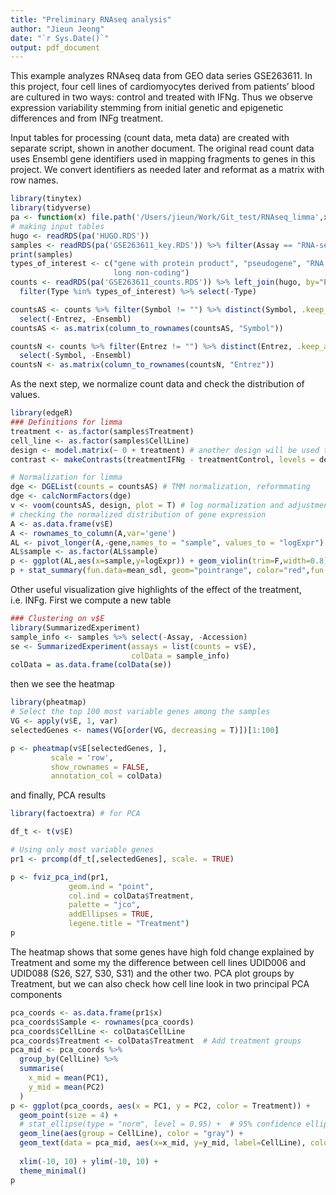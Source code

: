 ```yaml
---
title: "Preliminary RNAseq analysis"
author: "Jieun Jeong"
date: "`r Sys.Date()`"
output: pdf_document
---
```

This example analyzes RNAseq data from GEO data series GSE263611.  In this 
project, four cell lines of cardiomyocytes derived from patients' blood
are cultured in two ways: control and treated with IFNg.  Thus we observe
expression variability stemming from initial genetic and epigenetic differences
and from INFg treatment.

Input tables for processing (count data, meta data) are created with separate
script, shown in another document.  The original read count data uses Ensembl 
gene identifiers used in mapping fragments to genes in this project.  We
convert identifiers as needed later and reformat as a matrix with row names.

```r
library(tinytex)
library(tidyverse)
pa <- function(x) file.path('/Users/jieun/Work/Git_test/RNAseq_limma',x)
# making input tables
hugo <- readRDS(pa('HUGO.RDS'))
samples <- readRDS(pa('GSE263611_key.RDS')) %>% filter(Assay == "RNA-seq")
print(samples)
types_of_interest <- c("gene with protein product", "pseudogene", "RNA,
                       long non-coding")
counts <- readRDS(pa('GSE263611_counts.RDS')) %>% left_join(hugo, by="Ensembl") %>%
  filter(Type %in% types_of_interest) %>% select(-Type)

countsAS <- counts %>% filter(Symbol != "") %>% distinct(Symbol, .keep_all = T) %>%
  select(-Entrez, -Ensembl)
countsAS <- as.matrix(column_to_rownames(countsAS, "Symbol"))

countsN <- counts %>% filter(Entrez != "") %>% distinct(Entrez, .keep_all = T) %>%
  select(-Symbol, -Ensembl)
countsN <- as.matrix(column_to_rownames(countsN, "Entrez"))
```
As the next step, we normalize count data and check the distribution of values.
```r
library(edgeR)
### Definitions for limma
treatment <- as.factor(samples$Treatment)
cell_line <- as.factor(samples$CellLine)
design <- model.matrix(~ 0 + treatment) # another design will be used too
contrast <- makeContrasts(treatmentIFNg - treatmentControl, levels = design)

# Normalization for limma
dge <- DGEList(counts = countsAS) # TMM normalization, reformmating
dge <- calcNormFactors(dge)
v <- voom(countsAS, design, plot = T) # log normalization and adjustment
# checking the normalized distribution of gene expression
A <- as.data.frame(v$E)
A <- rownames_to_column(A,var='gene')
AL <- pivot_longer(A,-gene,names_to = "sample", values_to = "logExpr")
AL$sample <- as.factor(AL$sample)
p <- ggplot(AL,aes(x=sample,y=logExpr)) + geom_violin(trim=F,width=0.8)
p + stat_summary(fun.data=mean_sdl, geom="pointrange", color="red",fun.args=list(mult=1))
```
Other useful visualization give highlights of the effect of the treatment,
i.e. INFg.  First we compute a new table
```r
### Clustering on v$E
library(SummarizedExperiment)
sample_info <- samples %>% select(-Assay, -Accession)
se <- SummarizedExperiment(assays = list(counts = v$E),
                           colData = sample_info)
colData = as.data.frame(colData(se))

```
then we see the heatmap
```r
library(pheatmap)
# Select the top 100 most variable genes among the samples
VG <- apply(v$E, 1, var)
selectedGenes <- names(VG[order(VG, decreasing = T)])[1:100]

p <- pheatmap(v$E[selectedGenes, ],
         scale = 'row',
         show_rownames = FALSE,
         annotation_col = colData)
```
and finally, PCA results
```r
library(factoextra) # for PCA

df_t <- t(v$E)

# Using only most variable genes
pr1 <- prcomp(df_t[,selectedGenes], scale. = TRUE)

p <- fviz_pca_ind(pr1,
             geom.ind = "point",
             col.ind = colData$Treatment,
             palette = "jco",
             addEllipses = TRUE,
             legene.title = "Treatment")
p
```
The heatmap shows that some genes have high fold change explained by Treatment
and some my the difference between cell lines UDID006 and UDID088
(S26, S27, S30, S31) and the other two.  PCA plot groups by Treatment, but we
can also check how cell line look in two principal PCA components
```r
pca_coords <- as.data.frame(pr1$x)
pca_coords$Sample <- rownames(pca_coords)
pca_coords$CellLine <- colData$CellLine
pca_coords$Treatment <- colData$Treatment  # Add treatment groups
pca_mid <- pca_coords %>%
  group_by(CellLine) %>%
  summarise(
    x_mid = mean(PC1),
    y_mid = mean(PC2)
  )
p <- ggplot(pca_coords, aes(x = PC1, y = PC2, color = Treatment)) +
  geom_point(size = 4) +
  # stat_ellipse(type = "norm", level = 0.95) +  # 95% confidence ellipses
  geom_line(aes(group = CellLine), color = "gray") +
  geom_text(data = pca_mid, aes(x=x_mid, y=y_mid, label=CellLine), color="black", size=3) +
  
  xlim(-10, 10) + ylim(-10, 10) +
  theme_minimal()
p
```
